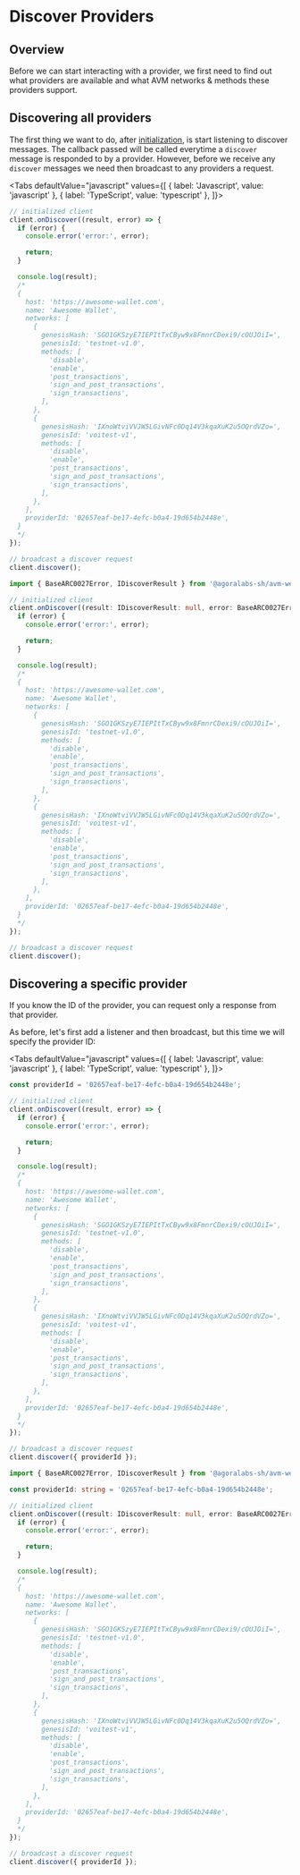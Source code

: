 
# Discover Providers

<TOCInline
  maxHeadingLevel={4}
  toc={toc}
/>

## Overview

Before we can start interacting with a provider, we first need to find out what providers are available and what AVM networks & methods these providers support.

## Discovering all providers

The first thing we want to do, after [initialization](getting-started), is start listening to discover messages. The callback passed will be called everytime a `discover` message is responded to by a provider. However, before we receive any `discover` messages we need then broadcast to any providers a request.

<Tabs
  defaultValue="javascript"
  values={[
    { label: 'Javascript', value: 'javascript' },
    { label: 'TypeScript', value: 'typescript' },
  ]}>
  <TabItem value="javascript">

```js
// initialized client
client.onDiscover((result, error) => {
  if (error) {
    console.error('error:', error);

    return;
  }

  console.log(result);
  /*
  {
    host: 'https://awesome-wallet.com',
    name: 'Awesome Wallet',
    networks: [
      {
        genesisHash: 'SGO1GKSzyE7IEPItTxCByw9x8FmnrCDexi9/cOUJOiI=',
        genesisId: 'testnet-v1.0',
        methods: [
          'disable',
          'enable',
          'post_transactions',
          'sign_and_post_transactions',
          'sign_transactions',
        ],
      },
      {
        genesisHash: 'IXnoWtviVVJW5LGivNFc0Dq14V3kqaXuK2u5OQrdVZo=',
        genesisId: 'voitest-v1',
        methods: [
          'disable',
          'enable',
          'post_transactions',
          'sign_and_post_transactions',
          'sign_transactions',
        ],
      },
    ],
    providerId: '02657eaf-be17-4efc-b0a4-19d654b2448e',
  }
  */
});

// broadcast a discover request
client.discover();
```

  </TabItem>
  <TabItem value="typescript">

```typescript
import { BaseARC0027Error, IDiscoverResult } from '@agoralabs-sh/avm-web-provider';

// initialized client
client.onDiscover((result: IDiscoverResult: null, error: BaseARC0027Error | null) => {
  if (error) {
    console.error('error:', error);

    return;
  }

  console.log(result);
  /*
  {
    host: 'https://awesome-wallet.com',
    name: 'Awesome Wallet',
    networks: [
      {
        genesisHash: 'SGO1GKSzyE7IEPItTxCByw9x8FmnrCDexi9/cOUJOiI=',
        genesisId: 'testnet-v1.0',
        methods: [
          'disable',
          'enable',
          'post_transactions',
          'sign_and_post_transactions',
          'sign_transactions',
        ],
      },
      {
        genesisHash: 'IXnoWtviVVJW5LGivNFc0Dq14V3kqaXuK2u5OQrdVZo=',
        genesisId: 'voitest-v1',
        methods: [
          'disable',
          'enable',
          'post_transactions',
          'sign_and_post_transactions',
          'sign_transactions',
        ],
      },
    ],
    providerId: '02657eaf-be17-4efc-b0a4-19d654b2448e',
  }
  */
});

// broadcast a discover request
client.discover();
```

  </TabItem>
</Tabs>

## Discovering a specific provider

If you know the ID of the provider, you can request only a response from that provider.

As before, let's first add a listener and then broadcast, but this time we will specify the provider ID:

<Tabs
  defaultValue="javascript"
  values={[
    { label: 'Javascript', value: 'javascript' },
    { label: 'TypeScript', value: 'typescript' },
  ]}>
  <TabItem value="javascript">

```js
const providerId = '02657eaf-be17-4efc-b0a4-19d654b2448e';

// initialized client
client.onDiscover((result, error) => {
  if (error) {
    console.error('error:', error);

    return;
  }

  console.log(result);
  /*
  {
    host: 'https://awesome-wallet.com',
    name: 'Awesome Wallet',
    networks: [
      {
        genesisHash: 'SGO1GKSzyE7IEPItTxCByw9x8FmnrCDexi9/cOUJOiI=',
        genesisId: 'testnet-v1.0',
        methods: [
          'disable',
          'enable',
          'post_transactions',
          'sign_and_post_transactions',
          'sign_transactions',
        ],
      },
      {
        genesisHash: 'IXnoWtviVVJW5LGivNFc0Dq14V3kqaXuK2u5OQrdVZo=',
        genesisId: 'voitest-v1',
        methods: [
          'disable',
          'enable',
          'post_transactions',
          'sign_and_post_transactions',
          'sign_transactions',
        ],
      },
    ],
    providerId: '02657eaf-be17-4efc-b0a4-19d654b2448e',
  }
  */
});

// broadcast a discover request
client.discover({ providerId });
```

  </TabItem>
  <TabItem value="typescript">

```typescript
import { BaseARC0027Error, IDiscoverResult } from '@agoralabs-sh/avm-web-provider';

const providerId: string = '02657eaf-be17-4efc-b0a4-19d654b2448e';

// initialized client
client.onDiscover((result: IDiscoverResult: null, error: BaseARC0027Error | null) => {
  if (error) {
    console.error('error:', error);

    return;
  }

  console.log(result);
  /*
  {
    host: 'https://awesome-wallet.com',
    name: 'Awesome Wallet',
    networks: [
      {
        genesisHash: 'SGO1GKSzyE7IEPItTxCByw9x8FmnrCDexi9/cOUJOiI=',
        genesisId: 'testnet-v1.0',
        methods: [
          'disable',
          'enable',
          'post_transactions',
          'sign_and_post_transactions',
          'sign_transactions',
        ],
      },
      {
        genesisHash: 'IXnoWtviVVJW5LGivNFc0Dq14V3kqaXuK2u5OQrdVZo=',
        genesisId: 'voitest-v1',
        methods: [
          'disable',
          'enable',
          'post_transactions',
          'sign_and_post_transactions',
          'sign_transactions',
        ],
      },
    ],
    providerId: '02657eaf-be17-4efc-b0a4-19d654b2448e',
  }
  */
});

// broadcast a discover request
client.discover({ providerId });
```

  </TabItem>
</Tabs>
